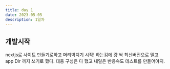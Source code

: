 ```yaml
---
title: day 1
date: 2023-05-05
description: 1일차
---
```


## 개발시작

nextjs로 사이트 만들기로하고 머리박치기 시작!
하는김에 걍 싹 최신버전으로 밀고 app Dir 까지 쓰기로 했다.
대충 구성은 다 했고 내일은 반응속도 테스트를 만들어야지.